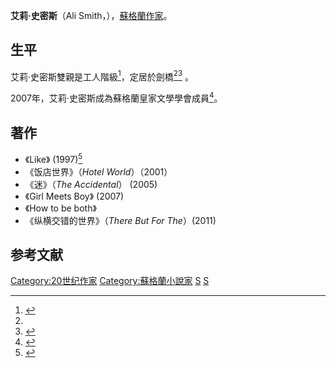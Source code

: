 {{Infobox writer
 | name          = Ali Smith
 | image         = AliSmith2011.png
 | imagesize     =
 | caption       =
 | pseudonym     = 
 | birth_date    = {{birth date and age|1962|8|24}}
 | birth_place   = [[蘇格蘭|蘇格蘭]][[印威內斯|印威內斯]]
 | death_date    =
 | death_place   =
 | occupation    = [[作家|作家]]
 | nationality   = {{UK}}
 | period        = 1995–
 | alma_mater    = [[亞伯丁大學|亞伯丁大學]]
 | genre         = 
 | subject       =
 | movement      =
 | notableworks  = 
 | debut_works   = 
 | influences    =
 | influenced    =
 | signature     =
 | website       =
 | footnotes     =
}}

'''艾莉·史密斯'''（Ali Smith，{{bd|1962年|8月24日}}），[[蘇格蘭|蘇格蘭]][[作家|作家]]。

==生平==
艾莉·史密斯雙親是工人階級<ref name="Jeanette_Winters">{{cite web|url=http://www.jeanettewinterson.com/pages/journalism_01/journalism_01_item.asp?journalism_01ID=90|title=Ali Smith|last=Winterson|first=Jeanette|date=25 April 2003|publisher=The Times|accessdate=2009-02-28|deadurl=yes|archiveurl=https://web.archive.org/web/20110611160537/http://www.jeanettewinterson.com/pages/journalism_01/journalism_01_item.asp?journalism_01ID=90|archivedate=2011年6月11日}}</ref>，定居於劍橋<ref name="Contemporary_Writers" /><ref name="Inverness_Courier">{{cite news|url=http://www.inverness-courier.co.uk/news/fullstory.php/aid/2474/Novel_approach_struck_a_chord_with_Inverness_writer.html|title=Novel approach struck a chord with Inverness writer|last=Matthews|first=Elizabeth|date=30 March 2007|publisher=The Inverness Courier|accessdate=2009-02-27|deadurl=yes|archiveurl=https://web.archive.org/web/20070927040803/http://www.inverness-courier.co.uk/news/fullstory.php/aid/2474/Novel_approach_struck_a_chord_with_Inverness_writer.html|archivedate=2007年9月27日}}</ref> 。

2007年，艾莉·史密斯成為蘇格蘭皇家文學學會成員<ref>{{cite web|url = http://www.rslit.org/content/fellows|title = Royal Society of Literature All Fellows|publisher = Royal Society of Literature|accessdate = 10 August 2010|deadurl = yes|archiveurl = https://web.archive.org/web/20100305070326/http://www.rslit.org/content/fellows|archivedate = 2010年3月5日}}</ref>。

==著作==
*《Like》 (1997)<ref name="Contemporary_Writers">{{cite web|url=http://www.contemporarywriters.com/authors/?p=auth91|title=Ali Smith|work=Contemporary Writers in the UK|publisher=The British Council|accessdate=2009-02-27|deadurl=yes|archiveurl=https://web.archive.org/web/20090716143214/http://www.contemporarywriters.com/authors/?p=auth91|archivedate=2009-07-16}}</ref>
*《饭店世界》（'' Hotel World''）（2001）
*《迷》（''The Accidental''） (2005)
*《Girl Meets Boy》 (2007)
*《How to be both》
*《纵横交错的世界》（''There But For The''）(2011)

==参考文献==
<references/>

{{Authority control}}
[[Category:20世纪作家|Category:20世纪作家]]
[[Category:蘇格蘭小說家|Category:蘇格蘭小說家]]
[[Category:剑桥大学纽纳姆学院校友|S]]
[[Category:阿伯丁大學校友|S]]
